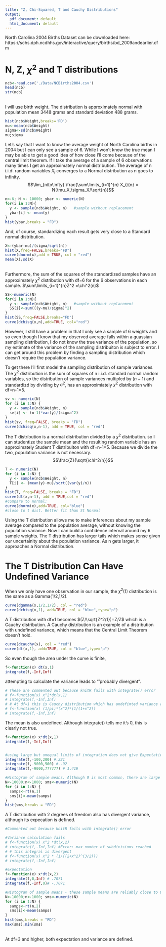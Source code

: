 ```yaml
---
title: "Z, Chi-Squared, T and Cauchy Distributions"
output:
  pdf_document: default
  html_document: default
---
```


North Carolina 2004 Births Dataset can be downloaded here: https://schs.dph.ncdhhs.gov/interactive/query/births/bd_2009andearlier.cfm

# N, Z, $\chi^2$ and T distributions

```r
ncb<-read.csv('./Data/NCBirths2004.csv')
head(ncb)
str(ncb)
```

<br>I will use birth weight. The distribution is approximately normal with population mean $3448$ grams and standard deviation $488$ grams.

```r
hist(ncb$Weight,breaks='FD')
mu<-mean(ncb$Weight)
sigma<-sd(ncb$Weight)
mu;sigma

```

Let's say that I want to know the average weight of North Carolina births in 2004 but I can only see a sample of 6. While I won't know the true mean I may be able to get a good idea of how close I'll come because of the central limit theorem. If I take the average of a sample of 6 observations many times I get an approximately normal distribution. The average of n i.i.d. random variables $X_i$ converges to a Normal distribution as n goes to infinity. $$\lim_{n\to\infty} \frac{\sum\limits_{i=1}^{n} X_i}{n} = N(\mu_X,\sigma_X/\sqrt{n})$$

```r
n<-6; N <- 10000; ybar <- numeric(N)
for(i in 1:N){
  y <- sample(ncb$Weight, n)   #sample without replacement
  ybar[i] <- mean(y)
}
hist(ybar,breaks = "FD")
```

And, of course, standardizing each result gets very close to a Standard normal distribution.

```r
X<-(ybar-mu)/(sigma/sqrt(n)) 
hist(X,freq=FALSE,breaks="FD")
curve(dnorm(x),add = TRUE, col = "red")
mean(X);sd(X)
```

<br>Furthermore, the sum of the squares of the standardized samples have an approximately $\chi^2$ distribution with df=6 for the 6 observations in each sample. $\sum\limits_{i=1}^{n}Z^2 =\chi^2(n)$


```r
SS<-numeric(N)
for(i in 1:N){
  y <- sample(ncb$Weight, n)   #sample without replacement
  SS[i]<-sum(((y-mu)/sigma)^2)
}
hist(SS,freq=FALSE,breaks="FD")
curve(dchisq(x,n),add=TRUE, col="red")

```

However, I still have a problem in that I only see a sample of 6 weights and so even though I know that my observed average falls within a guassian sampling distribution, I do not know the true variance of the population, so my estimate of the variance of the sampling distribuiton is subject to error. I can get around this problem by finding a sampling distribution which doesn't require the population variance. 

To get there I'll first model the sampling distribution of sample variances. The $\chi^2$ distribution is the sum of squares of n i.i.d. standard normal random variables, so the distribution of sample variances multipled by $(n-1)$ and standardizd by dividing by $\sigma^2$, has an approximiately $\chi^2$ distribution with df=n-1=5.


```r
sv <- numeric(N)
for (i in 1:N) {
  y <- sample(ncb$Weight, n)
  sv[i] <- (n-1)*var(y)/(sigma^2)
}
hist(sv, freq=FALSE, breaks = "FD")
curve(dchisq(x,n-1), add = TRUE, col = "red") 
```

The T distribution is a normal distribution divided by a $\chi^2$ distribution. so I can studentize the sample mean and the resulting random variable has an approximately Student T distribuiton with df=n-1=5. Because we divide the two, population variance is not necessary. 
$$\frac{Z}{\sqrt{\chi^2/n}}$$

```r
T <- numeric(N)
for (i in 1:N) {
  y <- sample(ncb$Weight, n)  
  T[i] <- (mean(y)-mu)/sqrt((var(y)/n))
}
hist(T, freq=FALSE, breaks = "FD")
curve(dt(x,n-1), add = TRUE,col = "red") 
#compare to normal:
curve(dnorm(x),add=TRUE, col="blue")
#close to t dist. Better fit than St Normal
```

Using the T distribution allows me to make inferences about my sample average compared to the population average, without knowing the population variance. Now I can build a confidence interval around my 6 sample weights. The T distribution has larger tails which makes sense given our uncertainity about the population variance. As n gets larger, it approaches a Normal distribution. 




# The T Distribution Can Have Undefined Variance

When we only have one observation in our sample, the $\chi^2$(1) distribution is the same as a Gamma($1/2$,$1/2$).

```r
curve(dgamma(x,1/2,1/2), col = "red")
curve(dchisq(x,1), add=TRUE, col = "blue",type="p")
```

A T distribution with df=1 becomes $(Z/\sqrt{Z^2/1})=Z/Z$ which is a Cauchy distribution. A Cauchy distribution is an example of a distribution with undefined variance, which means that the Central Limit Theorem doesn't hold. 
```r
curve(dcauchy(x), col = "red")
curve(dt(x,1), add=TRUE, col = "blue",type="p")
```

So even though the area under the curve is finite,

```r
f<-function(x) dt(x,1)
integrate(f,-Inf,Inf)
```

attempting to calculate the variance leads to "'probably divergent".

```r
# These are commented out because knitR fails with integrate() error
# f<-function(x) x^2*dt(x,1)
# integrate(f,-Inf,Inf)
# # At df=1 this is Cauchy distribution which has undefinted variance and no moment generating function
# f<-function(x) (1/pi)*(x^2)*(1/(1+x^2))
# integrate(f,-Inf,Inf)
```


The mean is also undefined. Although integrate() tells me it's 0, this is clearly not true.

```r

f<-function(x) x*dt(x,1)
integrate(f,-Inf,Inf)


#using large but unequal limits of integration does not give Expectations clsoe to 0
integrate(f,-100,200) #.221
integrate(f,-9000,500) #-.92
integrate(f,-9000,777777) # 1.419

#Histogram of sample means. Although 0 is most common, there are large outliters. The sample means are not reliably close to 0
N<-10000;n<-1000; sms<-numeric(N)
for (i in 1:N) {
  samps<-rt(n,1)
  sms[i]<-mean(samps)
}
hist(sms,breaks = "FD")
```

A T distribution with 2 degrees of freedom also has divergent variance, although its expecation is defined. 
```r
#Commented out because knitR fails with integrate() error

#Variance calculation fails
# f<-function(x) x^2 *dt(x,2)
# integrate(f,-Inf,Inf) #Error: max number of subdivisions reached
# # this integral is divergent
# f<-function(x) x^2 * (1/((2+x^2)^(3/2)))
# integrate(f,-Inf,Inf)

#expectation
f<-function(x) x*dt(x,2)
integrate(f,0,Inf) # .7071
integrate(f,-Inf,0)# -.7071

#Histogram of sample means - these sample means are reliably close to 0
N<-10000;n<-1000; sms<-numeric(N)
for (i in 1:N) {
  samps<-rt(n,2)
  sms[i]<-mean(samps)
}
hist(sms,breaks = "FD")
max(sms);min(sms)
```


<br>At df=3 and higher, both expectation and variance are defined.
